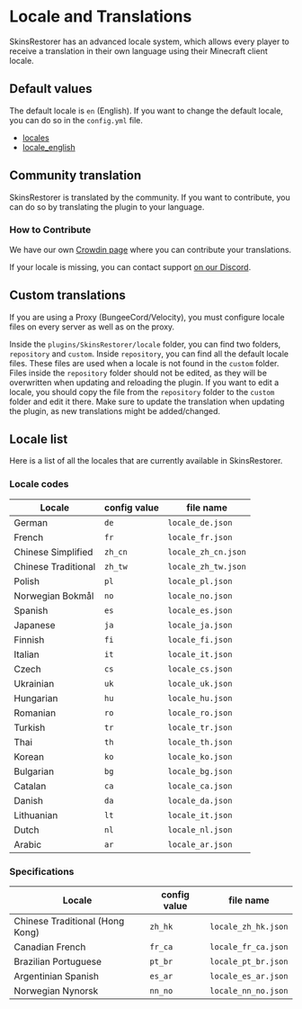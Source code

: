 
# Locale and Translations

SkinsRestorer has an advanced locale system,
which allows every player to receive a translation in their own language using their Minecraft client locale.

## Default values

The default locale is `en` (English). If you want to change the default locale, you can do so in the `config.yml` file.

- [locales](https://github.com/SkinsRestorer/SkinsRestorer/tree/dev/shared/src/main/resources/locales)
- [locale_english](https://github.com/SkinsRestorer/SkinsRestorer/blob/dev/shared/src/main/resources/locales/locale.json)

## Community translation

SkinsRestorer is translated by the community. If you want to contribute, you can do so by translating the plugin to your language.

### How to Contribute

We have our own [Crowdin page](https://translate.skinsrestorer.net) where you can contribute your translations.

If your locale is missing, you can contact support [on our Discord](https://skinsrestorer.net/discord).

## Custom translations

<Callout type="warning" emoji="⚠️">
    If you are using a Proxy (BungeeCord/Velocity), you must configure locale files on every server as well as on the proxy.
</Callout>

Inside the `plugins/SkinsRestorer/locale` folder, you can find two folders, `repository` and `custom`.
Inside `repository`, you can find all the default locale files. These files are used when a locale is not found in the `custom` folder.
Files inside the `repository` folder should not be edited, as they will be overwritten when updating and reloading the plugin.
If you want to edit a locale, you should copy the file from the `repository` folder to the `custom` folder and edit it there.
Make sure to update the translation when updating the plugin, as new translations might be added/changed.

## Locale list

Here is a list of all the locales that are currently available in SkinsRestorer.

### Locale codes

| Locale              | config value | file name           |
|---------------------|--------------|---------------------|
| German              | `de`         | `locale_de.json`    |
| French              | `fr`         | `locale_fr.json`    |
| Chinese Simplified  | `zh_cn`      | `locale_zh_cn.json` |
| Chinese Traditional | `zh_tw`      | `locale_zh_tw.json` |
| Polish              | `pl`         | `locale_pl.json`    |
| Norwegian Bokmål    | `no`         | `locale_no.json`    |
| Spanish             | `es`         | `locale_es.json`    |
| Japanese            | `ja`         | `locale_ja.json`    |
| Finnish             | `fi`         | `locale_fi.json`    |
| Italian             | `it`         | `locale_it.json`    |
| Czech               | `cs`         | `locale_cs.json`    |
| Ukrainian           | `uk`         | `locale_uk.json`    |
| Hungarian           | `hu`         | `locale_hu.json`    |
| Romanian            | `ro`         | `locale_ro.json`    |
| Turkish             | `tr`         | `locale_tr.json`    |
| Thai                | `th`         | `locale_th.json`    |
| Korean              | `ko`         | `locale_ko.json`    |
| Bulgarian           | `bg`         | `locale_bg.json`    |
| Catalan             | `ca`         | `locale_ca.json`    |
| Danish              | `da`         | `locale_da.json`    |
| Lithuanian          | `lt`         | `locale_it.json`    |
| Dutch               | `nl`         | `locale_nl.json`    |
| Arabic              | `ar`         | `locale_ar.json`    |

### Specifications
| Locale                          | config value | file name           |
|---------------------------------|--------------|---------------------|
| Chinese Traditional (Hong Kong) | `zh_hk`      | `locale_zh_hk.json` |
| Canadian French                 | `fr_ca`      | `locale_fr_ca.json` |
| Brazilian Portuguese            | `pt_br`      | `locale_pt_br.json` |
| Argentinian Spanish             | `es_ar`      | `locale_es_ar.json` |
| Norwegian Nynorsk               | `nn_no`      | `locale_nn_no.json` |
